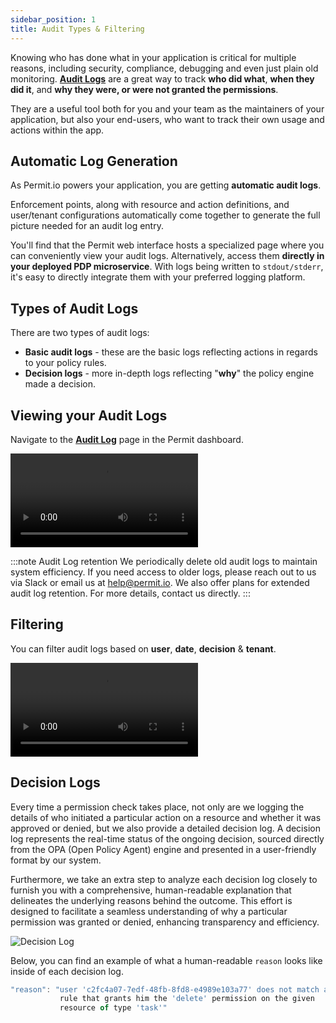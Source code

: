 ```yaml
---
sidebar_position: 1
title: Audit Types & Filtering
---
```



Knowing who has done what in your application is critical for multiple reasons, including security, compliance,
debugging and even just plain old monitoring. **[Audit Logs](https://app.permit.io/audit-log)** are a great way
to track **who did what**, **when they did it**, and **why they were, or were not granted the permissions**.

They are a useful tool both for you and your team as the maintainers of your application, but also your end-users,
who want to track their own usage and actions within the app.

## Automatic Log Generation

As Permit.io powers your application, you are getting **automatic audit logs**.

Enforcement points, along with resource and action definitions, and user/tenant configurations automatically come together
to generate the full picture needed for an audit log entry.

You'll find that the Permit web interface hosts a specialized page where you can conveniently view your audit logs. Alternatively, access them
**directly in your deployed PDP microservice**. With logs being written to `stdout/stderr`, it's easy to directly integrate them with your
preferred logging platform.

## Types of Audit Logs

There are two types of audit logs:

- **Basic audit logs** - these are the basic logs reflecting actions in regards to your policy rules.
- **Decision logs** - more in-depth logs reflecting "**why**" the policy engine made a decision.

## Viewing your Audit Logs

Navigate to the **[Audit Log](https://app.permit.io/audit-log)** page in the Permit dashboard.

<video controls>
  <source src={viewingAuditLogs} />
</video>

:::note Audit Log retention
We periodically delete old audit logs to maintain system efficiency. If you need access to older logs, please reach out to us via Slack or email us at [help@permit.io](mailto:help@permit.io). We also offer plans for extended audit log retention. For more details, contact us directly.
:::

## Filtering

You can filter audit logs based on **user**, **date**, **decision** & **tenant**.

<video controls>
  <source src={filteringAuditLogs} />
</video>

## Decision Logs

Every time a permission check takes place, not only are we logging the details of who initiated a particular action on a resource and whether
it was approved or denied, but we also provide a detailed decision log. A decision log represents the real-time status of the ongoing decision,
sourced directly from the OPA (Open Policy Agent) engine and presented in a user-friendly format by our system.

Furthermore, we take an extra step to analyze each decision log closely to furnish you with a comprehensive, human-readable explanation that
delineates the underlying reasons behind the outcome. This effort is designed to facilitate a seamless understanding of why a particular
permission was granted or denied, enhancing transparency and efficiency.

![Decision Log](/ui-videos/how-to/audit-logs/decision-log.png)

Below, you can find an example of what a human-readable `reason` looks like inside of each decision log.

```javascript
"reason": "user 'c2fc4a07-7edf-48fb-8fd8-e4989e103a77' does not match any
           rule that grants him the 'delete' permission on the given
		   resource of type 'task'"
```
